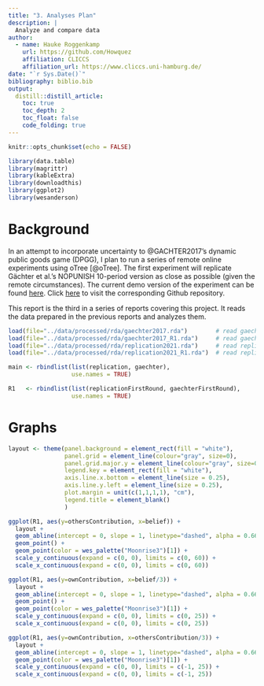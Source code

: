 ```yaml
---
title: "3. Analyses Plan"
description: |
  Analyze and compare data
author:
  - name: Hauke Roggenkamp 
    url: https://github.com/Howquez
    affiliation: CLICCS
    affiliation_url: https://www.cliccs.uni-hamburg.de/
date: "`r Sys.Date()`"
bibliography: biblio.bib
output:
  distill::distill_article:
    toc: true
    toc_depth: 2
    toc_float: false
    code_folding: true
---
```


```r
knitr::opts_chunk$set(echo = FALSE)

library(data.table)
library(magrittr)
library(kableExtra)
library(downloadthis)
library(ggplot2)
library(wesanderson)
```


# Background 

In an attempt to incorporate uncertainty to @GACHTER2017's dynamic public goods game (DPGG), I plan to run a series of remote online experiments using oTree [@oTree]. The first experiment will replicate Gächter et al.'s NOPUNISH 10-period version as close as possible (given the remote circumstances). The current demo version of the experiment can be found [here](https://cliccs.herokuapp.com/). Click [here](https://github.com/Howquez/coopUncertainty) to visit the corresponding Github repository.

This report is the third in a series of reports covering this project. It reads the data prepared in the previous reports and analyzes them.

```r
load(file="../data/processed/rda/gaechter2017.rda")        # read gaechter
load(file="../data/processed/rda/gaechter2017_R1.rda")     # read gaechterFirstRound
load(file="../data/processed/rda/replication2021.rda")     # read replication
load(file="../data/processed/rda/replication2021_R1.rda")  # read replicationFirstRound
```

```r
main <- rbindlist(list(replication, gaechter), 
                  use.names = TRUE)

R1   <- rbindlist(list(replicationFirstRound, gaechterFirstRound), 
                  use.names = TRUE)
```


# Graphs

```r
layout <- theme(panel.background = element_rect(fill = "white"),
                panel.grid = element_line(colour="gray", size=0),
                panel.grid.major.y = element_line(colour="gray", size=0.25),
                legend.key = element_rect(fill = "white"),
                axis.line.x.bottom = element_line(size = 0.25),
                axis.line.y.left = element_line(size = 0.25),
                plot.margin = unit(c(1,1,1,1), "cm"),
                legend.title = element_blank()
                )
```

```r
ggplot(R1, aes(y=othersContribution, x=belief)) +
  layout +
  geom_abline(intercept = 0, slope = 1, linetype="dashed", alpha = 0.66) +
  geom_point() +
  geom_point(color = wes_palette("Moonrise3")[1]) +
  scale_y_continuous(expand = c(0, 0), limits = c(0, 60)) +
  scale_x_continuous(expand = c(0, 0), limits = c(0, 60))

ggplot(R1, aes(y=ownContribution, x=belief/3)) +
  layout +
  geom_abline(intercept = 0, slope = 1, linetype="dashed", alpha = 0.66)+ 
  geom_point() +
  geom_point(color = wes_palette("Moonrise3")[1]) +
  scale_y_continuous(expand = c(0, 0), limits = c(0, 25)) +
  scale_x_continuous(expand = c(0, 0), limits = c(0, 25))

ggplot(R1, aes(y=ownContribution, x=othersContribution/3)) +
  layout +
  geom_abline(intercept = 0, slope = 1, linetype="dashed", alpha = 0.66) +
  geom_point(color = wes_palette("Moonrise3")[1]) +
  scale_y_continuous(expand = c(0, 0), limits = c(-1, 25)) +
  scale_x_continuous(expand = c(0, 0), limits = c(-1, 25))
  
```


